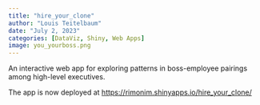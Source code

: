 ```yaml
---
title: "hire_your_clone"
author: "Louis Teitelbaum"
date: "July 2, 2023"
categories: [DataViz, Shiny, Web Apps]
image: you_yourboss.png
---
```


An interactive web app for exploring patterns in boss-employee pairings among high-level executives.

The app is now deployed at <https://rimonim.shinyapps.io/hire_your_clone/>

